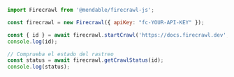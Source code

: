 ```js Node
import Firecrawl from '@mendable/firecrawl-js';

const firecrawl = new Firecrawl({ apiKey: "fc-YOUR-API-KEY" });

const { id } = await firecrawl.startCrawl('https://docs.firecrawl.dev', { limit: 10 });
console.log(id);

// Comprueba el estado del rastreo
const status = await firecrawl.getCrawlStatus(id);
console.log(status);

```
